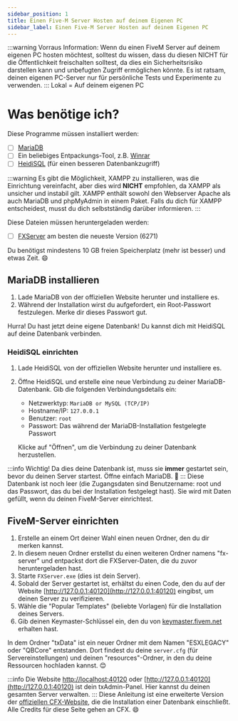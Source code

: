 ```yaml
---
sidebar_position: 1
title: Einen Five-M Server Hosten auf deinem Eigenen PC
sidebar_label: Einen Five-M Server Hosten auf deinem Eigenen PC
---
```

:::warning Vorraus Information:
Wenn du einen FiveM Server auf deinem eigenen PC hosten möchtest, solltest du wissen, dass du diesen NICHT für die Öffentlichkeit freischalten solltest, da dies ein Sicherheitsrisiko darstellen kann und unbefugten Zugriff ermöglichen könnte. Es ist ratsam, deinen eigenen PC-Server nur für persönliche Tests und Experimente zu verwenden.
:::
Lokal = Auf deinem eigenen PC

# Was benötige ich?
Diese Programme müssen installiert werden:
- [ ] [MariaDB](https://mariadb.com/downloads/community/) 
- [ ] Ein beliebiges Entpackungs-Tool, z.B. [Winrar](http://winrar.de)
- [ ] [HeidiSQL](https://www.heidisql.com/) (für einen besseren Datenbankzugriff)

:::warning 
Es gibt die Möglichkeit, XAMPP zu installieren, was die Einrichtung vereinfacht, aber dies wird **NICHT** empfohlen, da XAMPP als unsicher und instabil gilt. XAMPP enthält sowohl den Webserver Apache als auch MariaDB und phpMyAdmin in einem Paket. Falls du dich für XAMPP entscheidest, musst du dich selbstständig darüber informieren.
:::

Diese Dateien müssen heruntergeladen werden:
- [ ] [FXServer](https://runtime.fivem.net/artifacts/fivem/build_server_windows/master/) am besten die neueste Version (6271)

Du benötigst mindestens 10 GB freien Speicherplatz (mehr ist besser) und etwas Zeit. 😄

## MariaDB installieren

1. Lade MariaDB von der offiziellen Website herunter und installiere es.
2. Während der Installation wirst du aufgefordert, ein Root-Passwort festzulegen. Merke dir dieses Passwort gut.

Hurra! Du hast jetzt deine eigene Datenbank! Du kannst dich mit HeidiSQL auf deine Datenbank verbinden.

### HeidiSQL einrichten

1. Lade HeidiSQL von der offiziellen Website herunter und installiere es.
2. Öffne HeidiSQL und erstelle eine neue Verbindung zu deiner MariaDB-Datenbank. Gib die folgenden Verbindungsdetails ein:
   - Netzwerktyp: `MariaDB or MySQL (TCP/IP)`
   - Hostname/IP: `127.0.0.1`
   - Benutzer: `root`
   - Passwort: Das während der MariaDB-Installation festgelegte Passwort

   Klicke auf "Öffnen", um die Verbindung zu deiner Datenbank herzustellen.

:::info 
Wichtig! Da dies deine Datenbank ist, muss sie **immer** gestartet sein, bevor du deinen Server startest. Öffne einfach MariaDB. 🙂
:::
Diese Datenbank ist noch leer (die Zugangsdaten sind Benutzername: root und das Passwort, das du bei der Installation festgelegt hast). Sie wird mit Daten gefüllt, wenn du deinen FiveM-Server einrichtest.

## FiveM-Server einrichten

1. Erstelle an einem Ort deiner Wahl einen neuen Ordner, den du dir merken kannst.
2. In diesem neuen Ordner erstellst du einen weiteren Ordner namens "fx-server" und entpackst dort die FXServer-Daten, die du zuvor heruntergeladen hast.
3. Starte `FXServer.exe` (dies ist dein Server). 
4. Sobald der Server gestartet ist, erhältst du einen Code, den du auf der Website [http://127.0.0.1:40120](http://127.0.0.1:40120) eingibst, um deinen Server zu verifizieren.
5. Wähle die "Popular Templates" (beliebte Vorlagen) für die Installation deines Servers.
6. Gib deinen Keymaster-Schlüssel ein, den du von [keymaster.fivem.net](https://keymaster.fivem.net) erhalten hast.

In dem Ordner "txData" ist ein neuer Ordner mit dem Namen "ESXLEGACY" oder "QBCore" entstanden. Dort findest du deine `server.cfg` (für Servereinstellungen) und deinen "resources"-Ordner, in den du deine Ressourcen hochladen kannst. 😊

:::info
Die Website [http://localhost:40120](http://localhost:40120) oder [http://127.0.0.1:40120](http://127.0.0.1:40120) ist dein txAdmin-Panel. Hier kannst du deinen gesamten Server verwalten.
:::
Diese Anleitung ist eine erweiterte Version der [offiziellen CFX-Website](https://docs.fivem.net/docs/server-manual/setting-up-a-server/), die die Installation einer Datenbank einschließt. Alle Credits für diese Seite gehen an CFX. 😄